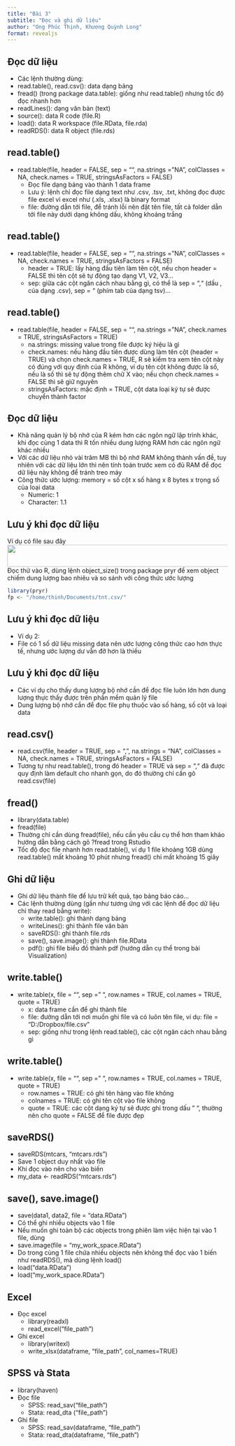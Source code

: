 ```yaml
---
title: "Bài 3"
subtitle: "Đọc và ghi dữ liệu"
author: "Ong Phúc Thịnh, Khương Quỳnh Long"
format: revealjs
---
```


## Đọc dữ liệu

- Các lệnh thường dùng:
 - read.table(), read.csv(): data dạng bảng
 - fread() (trong package data.table): giống như read.table() nhưng tốc độ đọc nhanh hơn
 - readLines(): dạng văn bản (text)
 - source(): data R code (file.R)
 - load(): data R workspace (file.RData, file.rda)
 - readRDS(): data R object (file.rds)
 
## read.table()

- read.table(file, header = FALSE, sep = "", na.strings = "NA", colClasses = NA, check.names = TRUE, stringsAsFactors = FALSE)
  - Đọc file dạng bảng vào thành 1 data frame
  - Lưu ý: lệnh chỉ đọc file dạng text như .csv, .tsv, .txt, không đọc được file excel vì excel như (.xls, .xlsx) là binary format
  - file: đường dẫn tới file, để tránh lỗi nên đặt tên file, tất cả folder dẫn tới file này dưới dạng không dấu, không khoảng trắng

## read.table()

- read.table(file, header = FALSE, sep = "", na.strings = "NA", colClasses = NA, check.names = TRUE, stringsAsFactors = FALSE)
  - header = TRUE: lấy hàng đầu tiên làm tên cột, nếu chọn header = FALSE thì tên cột sẽ tự động tạo dạng V1, V2, V3...
  - sep: giữa các cột ngăn cách nhau bằng gì, có thể là sep = “,“ (dấu , của dạng .csv), sep = “\t“ (phím tab của dạng tsv)…
  
## read.table()

- read.table(file, header = FALSE, sep = "", na.strings = "NA", check.names = TRUE, stringsAsFactors = TRUE)
  - na.strings: missing value trong file được ký hiệu là gì
  - check.names: nếu hàng đầu tiên được dùng làm tên cột (header = TRUE) và chọn check.names = TRUE, R sẽ kiểm tra xem tên cột này có đúng với quy định của R không, ví dụ tên cột không được là số, nếu là số thì sẽ tự động thêm chữ X vào; nếu chọn check.names = FALSE thì sẽ giữ nguyên
  - stringsAsFactors: mặc định = TRUE, cột data loại ký tự sẽ được chuyển thành factor
  
## Đọc dữ liệu

- Khả năng quản lý bộ nhớ của R kém hơn các ngôn ngữ lập trình khác, khi đọc cùng 1 data thì R tốn nhiều dung lượng RAM hơn các ngôn ngữ khác nhiều
- Với các dữ liệu nhỏ vài trăm MB thì bộ nhớ RAM không thành vấn đề, tuy nhiên với các dữ liệu lớn thì nên tính toán trước xem có đủ RAM để đọc dữ liệu này không để tránh treo máy 
- Công thức ước lượng: memory = số cột x số hàng x 8 bytes x trọng số của loại data
  - Numeric: 1
  - Character: 1.1
  
## Lưu ý khi đọc dữ liệu

Ví dụ có file sau đây
![](images3/1.png){ left="200" width="1500" height="50"}
Đọc thử vào R, dùng lệnh object_size() trong package pryr để xem object chiếm dung lượng bao nhiêu và so sánh với công thức ước lượng
```r
library(pryr)
fp <- "/home/thinh/Documents/tnt.csv/"

```

## Lưu ý khi đọc dữ liệu 

- Ví dụ 2:
- File có 1 số dữ liệu missing data nên ước lượng công thức cao hơn thực tế, nhưng ước lượng dư vẫn đỡ hơn là thiếu

## Lưu ý khi đọc dữ liệu 

- Các ví dụ cho thấy dung lượng bộ nhớ cần để đọc file luôn lớn hơn dung lượng thực thấy được trên phần mềm quản lý file
- Dung lượng bộ nhớ cần để đọc file phụ thuộc vào số hàng, số cột và loại data

## read.csv()

- read.csv(file, header = TRUE, sep = “,", na.strings = "NA", colClasses = NA, check.names = TRUE, stringsAsFactors = FALSE)
- Tương tự như read.table(), trong đó header = TRUE và sep = “,“ đã được quy định làm default cho nhanh gọn, do đó thường chỉ cần gõ read.csv(file)

## fread()

- library(data.table)
- fread(file)
- Thường chỉ cần dùng fread(file), nếu cần yêu cầu cụ thể hơn tham khảo hướng dẫn bằng cách gõ ?fread trong Rstudio
- Tốc độ đọc file nhanh hơn read.table(), ví dụ 1 file khoảng 1GB dùng read.table() mất khoảng 10 phút nhưng fread() chỉ mất khoảng 15 giây

## Ghi dữ liệu

- Ghi dữ liệu thành file để lưu trữ kết quả, tạo bảng báo cáo...
- Các lệnh thường dùng (gần như tương ứng với các lệnh để đọc dữ liệu chỉ thay read bằng write):
  - write.table(): ghi thành dạng bảng
  - writeLines(): ghi thành file văn bản
  - saveRDS(): ghi thành file.rds
  - save(), save.image(): ghi thành file.RData
  - pdf(): ghi file biểu đồ thành pdf (hướng dẫn cụ thể trong bài Visualization)

## write.table()

- write.table(x, file = "", sep = " ", row.names = TRUE, col.names = TRUE, quote = TRUE)
  - x: data frame cần để ghi thành file
  - file: đường dẫn tới nơi muốn ghi file và có luôn tên file, ví dụ: file = "D:/Dropbox/file.csv"
  - sep: giống như trong lệnh read.table(), các cột ngăn cách nhau bằng gì
  
## write.table()

- write.table(x, file = "", sep = " ", row.names = TRUE, col.names = TRUE, quote = TRUE)
  - row.names = TRUE: có ghi tên hàng vào file không
  - colnames = TRUE: có ghi tên cột vào file không
  - quote = TRUE: các cột dạng ký tự sẽ được ghi trong dấu " ", thường nên cho quote = FALSE để file được đẹp

## saveRDS()

- saveRDS(mtcars, "mtcars.rds")
- Save 1 object duy nhất vào file
- Khi đọc vào nên cho vào biến
- my_data <- readRDS("mtcars.rds")

## save(), save.image()

- save(data1, data2, file = "data.RData")
- Có thể ghi nhiều objects vào 1 file
- Nếu muốn ghi toàn bộ các objects trong phiên làm việc hiện tại vào 1 file, dùng
- save.image(file = "my_work_space.RData")
- Do trong cùng 1 file chứa nhiều objects nên không thể đọc vào 1 biến như readRDS(), mà dùng lệnh load()
- load("data.RData")
- load("my_work_space.RData")

## Excel

- Đọc excel
  - library(readxl)
  - read_excel(“file_path”)
- Ghi excel
  - library(writexl)
  - write_xlsx(dataframe, “file_path”, col_names=TRUE)

## SPSS và Stata

- library(haven)
- Đọc file
  - SPSS: read_sav(“file_path”)
  - Stata: read_dta (“file_path”)
- Ghi file
  - SPSS: read_sav(dataframe, “file_path”)
  - Stata: read_dta(dataframe, “file_path”)